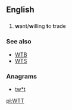 ==English==
==={{initialism}}===
{{infl|en|initialism}}
#{{Internet slang}} '''w'''ant/'''w'''illing '''t'''o '''t'''rade

===See also===
*[[WTB]]
*[[WTS]]

===Anagrams===
* [[tw*t#English|tw*t]]

[[pl:WTT]]